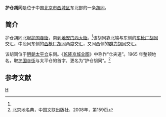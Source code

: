 {{Coord|39.9342148|116.3766613|type:landmark_region:CN-11_source:GoogleMaps|display=title}}
'''护仓胡同'''是位于中国[[北京市|北京市]][[西城区|西城区]]东北部的一条[[胡同|胡同]]。

==简介==
护仓胡同北起[[护国寺街|护国寺街]]，南到[[地安门西大街|地安门西大街]]。<ref name=bjdmd/>该胡同靠北端与东侧的[[东枪厂胡同|东枪厂胡同]]交汇，中段同东侧的[[西枪厂胡同|西枪厂胡同]]两度交汇，又同西侧的[[群力胡同|群力胡同]]交汇。

该胡同位于[[明朝|明朝]][[太平仓|太平仓]]东侧。《[[乾隆京城全图|乾隆京城全图]]》中称作“仓夹道”。1965 年整顿地名，取[[护国寺街|护国寺街]]与太平仓的首字，更名为“护仓胡同”。<ref name=bjdmd>北京地名典，中国文联出版社，2008年，第159页</ref>

==参考文献==
{{reflist}}

[[Category:北京胡同|H]]